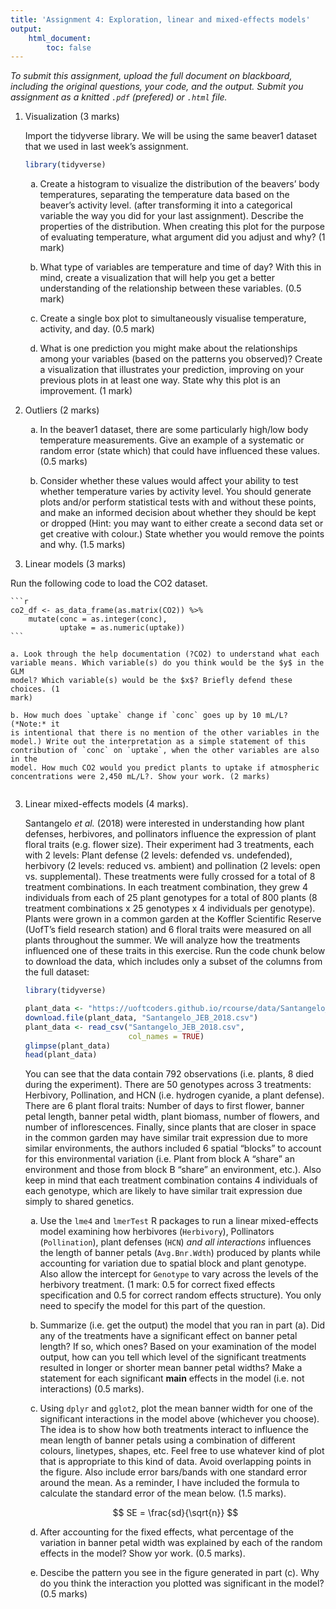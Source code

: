 ```yaml
---
title: 'Assignment 4: Exploration, linear and mixed-effects models'
output:
    html_document:
        toc: false
---
```


*To submit this assignment, upload the full document on blackboard,
including the original questions, your code, and the output. Submit
you assignment as a knitted `.pdf` (prefered) or `.html` file.*

1. Visualization (3 marks)

    Import the tidyverse library. We will be using the same beaver1 dataset that
    we used in last week's assignment.

    ```r
    library(tidyverse)
    ```

    a. Create a histogram to visualize the distribution of the beavers' body
    temperatures, separating the temperature data based on the beaver's activity level.
    (after transforming it into a categorical variable the way you did for your
    last assignment). Describe the properties of the distribution. When
    creating this plot for the purpose of evaluating temperature, what
    argument did you adjust and why? (1 mark)

    b. What type of variables are temperature and time of day? With this in
    mind, create a visualization that will help you get a better understanding
    of the relationship between these variables. (0.5 mark)

    c. Create a single box plot to simultaneously visualise temperature,
     activity, and day. (0.5 mark)
    
    d. What is one prediction you might make about the relationships among your
    variables (based on the patterns you observed)? Create a visualization that
    illustrates your prediction, improving on your previous plots in at least one
    way. State why this plot is an improvement. (1 mark)

2. Outliers (2 marks)

    a. In the beaver1 dataset, there are some particularly high/low body
    temperature measurements. Give an example of a systematic or random error
    (state which) that could have influenced these values. (0.5 marks)

    b. Consider whether these values would affect your ability to test whether
    temperature varies by activity level. You should generate plots and/or
    perform statistical tests with and without these points, and make an
    informed decision about whether they should be kept or dropped (Hint: you
    may want to either create a second data set or get creative with colour.)
    State whether you would remove the points and why. (1.5 marks)
    
3. Linear models (3 marks)

Run the following code to load the CO2 dataset.

    ```r
    co2_df <- as_data_frame(as.matrix(CO2)) %>% 
        mutate(conc = as.integer(conc),
               uptake = as.numeric(uptake))
    ```

    a. Look through the help documentation (?CO2) to understand what each
    variable means. Which variable(s) do you think would be the $y$ in the GLM
    model? Which variable(s) would be the $x$? Briefly defend these choices. (1
    mark)

    b. How much does `uptake` change if `conc` goes up by 10 mL/L? (*Note:* it
    is intentional that there is no mention of the other variables in the
    model.) Write out the interpretation as a simple statement of this
    contribution of `conc` on `uptake`, when the other variables are also in the
    model. How much CO2 would you predict plants to uptake if atmospheric
    concentrations were 2,450 mL/L?. Show your work. (2 marks)
        
3. Linear mixed-effects models (4 marks).

    Santangelo _et al._ (2018) were interested in understanding how plant
    defenses, herbivores, and pollinators influence the expression of plant
    floral traits (e.g. flower size). Their experiment had 3 treatments, each
    with 2 levels: Plant defense (2 levels: defended vs. undefended), herbivory
    (2 levels: reduced vs. ambient) and pollination (2 levels: open vs.
    supplemental). These treatments were fully crossed for a total of 8
    treatment combinations. In each treatment combination, they grew 4
    individuals from each of 25 plant genotypes for a total of 800 plants (8
    treatment combinations x 25 genotypes x 4 individuals per genotype). Plants
    were grown in a common garden at the Koffler Scientific Reserve (UofT's field
    research station) and 6 floral traits were measured on all plants throughout
    the summer. We will analyze how the treatments influenced one of these
    traits in this exercise. Run the code chunk below to download the data,
    which includes only a subset of the columns from the full dataset:
    
    ```r
    library(tidyverse)
    
    plant_data <- "https://uoftcoders.github.io/rcourse/data/Santangelo_JEB_2018.csv"
    download.file(plant_data, "Santangelo_JEB_2018.csv")
    plant_data <- read_csv("Santangelo_JEB_2018.csv", 
                           col_names = TRUE)
    glimpse(plant_data)
    head(plant_data)
    ```

    You can see that the data contain 792 observations (i.e. plants, 8 died
    during the experiment). There are 50 genotypes across 3 treatments:
    Herbivory, Pollination, and HCN (i.e. hydrogen cyanide, a plant defense).
    There are 6 plant floral traits: Number of days to first flower, banner
    petal length, banner petal width, plant biomass, number of flowers, and
    number of inflorescences. Finally, since plants that are closer in space in
    the common garden may have similar trait expression due to more similar
    environments, the authors included 6 spatial "blocks" to account for this
    environmental variation (i.e. Plant from block A "share" an environment and
    those from block B "share" an environment, etc.). Also keep in mind that
    each treatment combination contains 4 individuals of each genotype, which
    are likely to have similar trait expression due simply to shared genetics.
    
    a. Use the `lme4` and `lmerTest` R packages to run a linear mixed-effects
    model examining how herbivores (`Herbivory`), Pollinators (`Pollination`),
    plant defenses (`HCN`) _and all interactions_ influences the length of
    banner petals (`Avg.Bnr.Wdth`) produced by plants while accounting for
    variation due to spatial block and plant genotype. Also allow the intercept
    for `Genotype` to vary across the levels of the herbivory treatment. (1
    mark: 0.5 for correct fixed effects specification and 0.5 for correct random
    effects structure). You only need to specify the model for this part of the
    question.

    b. Summarize (i.e. get the output) the model that you ran in part (a). Did
    any of the treatments have a significant effect on banner petal length? If
    so, which ones? Based on your examination of the model output, how can you
    tell which level of the significant treatments resulted in longer or shorter
    mean banner petal widths? Make a statement for each significant **main**
    effects in the model (i.e. not interactions) (0.5 marks).

    c. Using `dplyr` and `gglot2`, plot the mean banner width for one of the
    significant interactions in the model above (whichever you choose). The idea
    is to show how both treatments interact to influence the mean length of
    banner petals using a combination of different colours, linetypes, shapes,
    etc. Feel free to use whatever kind of plot that is appropriate to this kind
    of data. Avoid overlapping points in the figure. Also include error
    bars/bands with one standard error around the mean. As a reminder, I have
    included the formula to calculate the standard error of the mean below. (1.5
    marks).
    
    $$ SE = \frac{sd}{\sqrt{n}}  $$

    d. After accounting for the fixed effects, what percentage of the variation
    in banner petal width was explained by each of the random effects in the
    model? Show yor work. (0.5 marks).

    e. Descibe the pattern you see in the figure generated in part (c). Why do
    you think the interaction you plotted was significant in the model? (0.5 marks)






